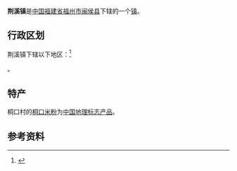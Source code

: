 {{中国乡级行政区|35/01/21/108/000
| 行政区全称 = 荆溪镇
| 景观照片文件名 = 
| 景观照片描述 = 
| 汉语拼音 = 
| 通用拼音 = 
| 注音符號 = 
| 其它标音类型1 = 
| 其它标音1 = 
| 其它标音类型2 = 
| 其它标音2 = 
| 其它语言类型1 = 
| 其它语言地名1 = 
| 其它语言类型2 = 
| 其它语言地名2 = 
| 上级行政区 = [[闽侯县|闽侯县]]
| 行政区类别 = [[行政建制镇|行政建制镇]]
| 行政区划代码 =
| 地理坐标 = 
| 总面积 = 131平方公里
| 户籍人口 = 14406户
| 户籍人口年份 = 2017
| 常住人口 = 4.5万
| 常住人口年份 = 2017
| 人口密度 = 
| 行政区划 = 
| 官方网站 = 
| 政府驻地 = 荆溪社区
| 邮政编码 = 
| 电话区号 = 591
| 毗邻行政区 = 
| 位置图文件名 = 
| 位置图描述 = 
}}
'''荆溪镇'''是[[中华人民共和国|中国]][[福建省|福建省]][[福州市|福州市]][[闽侯县|闽侯县]]下辖的一个[[镇|镇]]。

== 行政区划 ==

荆溪镇下辖以下地区：<ref>{{PRC admin/ref sgc|35/01/21/108/000}}</ref>

{{PRC admin/children|35/01/21/108/000}}。

==特产==
桐口村的[[桐口米粉|桐口米粉]]为[[中国地理标志产品|中国地理标志产品]]。

==参考资料==
{{reflist}}

{{PRC admin/navcat|35/01/21/108/000}}